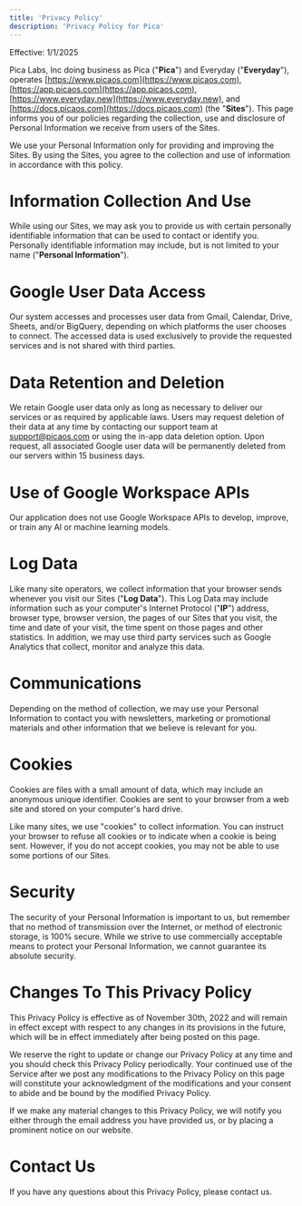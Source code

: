 ```yaml
---
title: 'Privacy Policy'
description: 'Privacy Policy for Pica'
---
```


Effective: 1/1/2025

Pica Labs, Inc doing business as Pica ("**Pica**") and Everyday ("**Everyday**"), operates [https://www.picaos.com](https://www.picaos.com), [https://app.picaos.com](https://app.picaos.com), [https://www.everyday.new](https://www.everyday.new), and [https://docs.picaos.com](https://docs.picaos.com) (the "**Sites**"). This page informs you of our policies regarding the collection, use and disclosure of Personal Information we receive from users of the Sites.

We use your Personal Information only for providing and improving the Sites. By using the Sites, you agree to the collection and use of information in accordance with this policy.

# Information Collection And Use

While using our Sites, we may ask you to provide us with certain personally identifiable information that can be used to contact or identify you. Personally identifiable information may include, but is not limited to your name ("**Personal Information**").

# Google User Data Access

Our system accesses and processes user data from Gmail, Calendar, Drive, Sheets, and/or BigQuery, depending on which platforms the user chooses to connect. The accessed data is used exclusively to provide the requested services and is not shared with third parties.

# Data Retention and Deletion

We retain Google user data only as long as necessary to deliver our services or as required by applicable laws.
Users may request deletion of their data at any time by contacting our support team at support@picaos.com or using the in-app data deletion option. Upon request, all associated Google user data will be permanently deleted from our servers within 15 business days.

# Use of Google Workspace APIs

Our application does not use Google Workspace APIs to develop, improve, or train any AI or machine learning models.

# Log Data

Like many site operators, we collect information that your browser sends whenever you visit our Sites ("**Log Data**"). This Log Data may include information such as your computer's Internet Protocol ("**IP**") address, browser type, browser version, the pages of our Sites that you visit, the time and date of your visit, the time spent on those pages and other statistics. In addition, we may use third party services such as Google Analytics that collect, monitor and analyze this data.

# Communications

Depending on the method of collection, we may use your Personal Information to contact you with newsletters, marketing or promotional materials and other information that we believe is relevant for you.

# Cookies

Cookies are files with a small amount of data, which may include an anonymous unique identifier. Cookies are sent to your browser from a web site and stored on your computer's hard drive.

Like many sites, we use "cookies" to collect information. You can instruct your browser to refuse all cookies or to indicate when a cookie is being sent. However, if you do not accept cookies, you may not be able to use some portions of our Sites.

# Security

The security of your Personal Information is important to us, but remember that no method of transmission over the Internet, or method of electronic storage, is 100% secure. While we strive to use commercially acceptable means to protect your Personal Information, we cannot guarantee its absolute security.

# Changes To This Privacy Policy

This Privacy Policy is effective as of November 30th, 2022 and will remain in effect except with respect to any changes in its provisions in the future, which will be in effect immediately after being posted on this page.

We reserve the right to update or change our Privacy Policy at any time and you should check this Privacy Policy periodically. Your continued use of the Service after we post any modifications to the Privacy Policy on this page will constitute your acknowledgment of the modifications and your consent to abide and be bound by the modified Privacy Policy.

If we make any material changes to this Privacy Policy, we will notify you either through the email address you have provided us, or by placing a prominent notice on our website.

# Contact Us

If you have any questions about this Privacy Policy, please contact us.